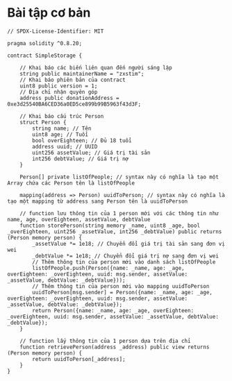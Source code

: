 # Bài tập cơ bản

```solidity
// SPDX-License-Identifier: MIT

pragma solidity ^0.8.20;

contract SimpleStorage {

    // Khai báo các biến liên quan đến người sáng lập
    string public maintainerName = "zxstim";
    // Khai báo phiên bản của contract
    uint8 public version = 1;
    // Địa chỉ nhận quyên góp
    address public donationAddress = 0xe3d25540BA6CED36a0ED5ce899b99B5963f43d3F;

    // Khai báo cấu trúc Person
    struct Person {
        string name; // Tên
        uint8 age; // Tuổi
        bool overEighteen; // Đủ 18 tuổi
        address uuid; // UUID
        uint256 assetValue; // Giá trị tài sản
        int256 debtValue; // Giá trị nợ
    }

    Person[] private listOfPeople; // syntax này có nghĩa là tạo một Array chứa các Person tên là listOfPeople
    
    mapping(address => Person) uuidToPerson; // syntax này có nghĩa là tạo một mapping từ address sang Person tên là uuidToPerson

    // function lưu thông tin của 1 person mới với các thông tin như name, age, overEighteen, assetValue, debtValue
    function storePerson(string memory _name, uint8 _age, bool _overEighteen, uint256 _assetValue, int256 _debtValue) public returns (Person memory person) {
        _assetValue *= 1e18; // Chuyển đổi giá trị tài sản sang đơn vị wei
        _debtValue *= 1e18; // Chuyển đổi giá trị nợ sang đơn vị wei
        // Thêm thông tin của person mới vào danh sách listOfPeople
        listOfPeople.push(Person({name: _name, age: _age, overEighteen: _overEighteen, uuid: msg.sender, assetValue: _assetValue, debtValue: _debtValue}));
        // Thêm thông tin của person mới vào mapping uuidToPerson
        uuidToPerson[msg.sender] = Person({name: _name, age: _age, overEighteen: _overEighteen, uuid: msg.sender, assetValue: _assetValue, debtValue: _debtValue});
        return Person({name: _name, age: _age, overEighteen: _overEighteen, uuid: msg.sender, assetValue: _assetValue, debtValue: _debtValue});
    }

    // function lấy thông tin của 1 person dựa trên địa chỉ
    function retrievePerson(address _address) public view returns (Person memory person) {
        return uuidToPerson[_address];
    }
}
```